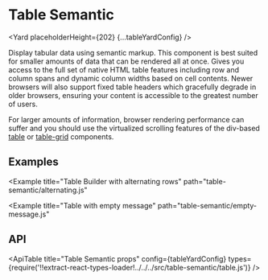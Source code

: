 <!--
Copyright (c) Uber Technologies, Inc.

This source code is licensed under the MIT license found in the
LICENSE file in the root directory of this source tree.
-->






<TableGuideNotification />

# Table Semantic

<Yard placeholderHeight={202} {...tableYardConfig} />

Display tabular data using semantic markup. This component is best suited for
smaller amounts of data that can be rendered all at once. Gives you access to
the full set of native HTML table features including row and column spans and
dynamic column widths based on cell contents. Newer browsers will also support
fixed table headers which gracefully degrade in older browsers, ensuring your
content is accessible to the greatest number of users.

For larger amounts of information, browser rendering performance can suffer and
you should use the virtualized scrolling features of the div-based
[table](/components/table) or [table-grid](/components/table-grid) components.

## Examples

<Example title="Table basic usage" path="table-semantic/basic.js">
  <Basic />
</Example>

<Example title="Common cell examples" path="table-semantic/cells.js">
  <Cells />
</Example>

<Example title="Table with scrolling contents" path="table-semantic/scroll.js">
  <Scroll />
</Example>

<Example title="Table Builder" path="table-semantic/builder.js">
  <Builder />
</Example>

<Example title="Table Builder with sorting" path="table-semantic/sortable.js">
  <Sortable />
</Example>

<Example title="Table Builder with toggles" path="table-semantic/toggleable.js">
  <Toggleable />
</Example>

<Example
  title="Table Builder with alternating rows"
  path="table-semantic/alternating.js"
>
  <Alternating />
</Example>

<Example title="Table custom with merged cells" path="table-semantic/span.js">
  <Span />
</Example>

<Example
  title="Table with empty message"
  path="table-semantic/empty-message.js"
>
  <EmptyMessage />
</Example>

## API

<ApiTable
  title="Table Semantic props"
  config={tableYardConfig}
  types={require('!!extract-react-types-loader!../../../src/table-semantic/table.js')}
/>

<Exports
  component={TableSemanticExports}
  title="Table Semantic exports"
  path="baseui/table-semantic"
/>
